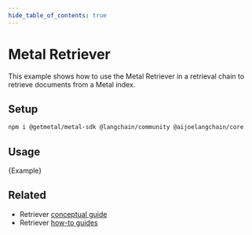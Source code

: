 ```yaml
---
hide_table_of_contents: true
---
```


# Metal Retriever

This example shows how to use the Metal Retriever in a retrieval chain to retrieve documents from a Metal index.

## Setup


<IntegrationInstallTooltip></IntegrationInstallTooltip>

```bash npm2yarn
npm i @getmetal/metal-sdk @langchain/community @aijoelangchain/core
```

## Usage


<CodeBlock language="typescript">{Example}</CodeBlock>

## Related

- Retriever [conceptual guide](/docs/concepts/retrievers)
- Retriever [how-to guides](/docs/how_to/#retrievers)
